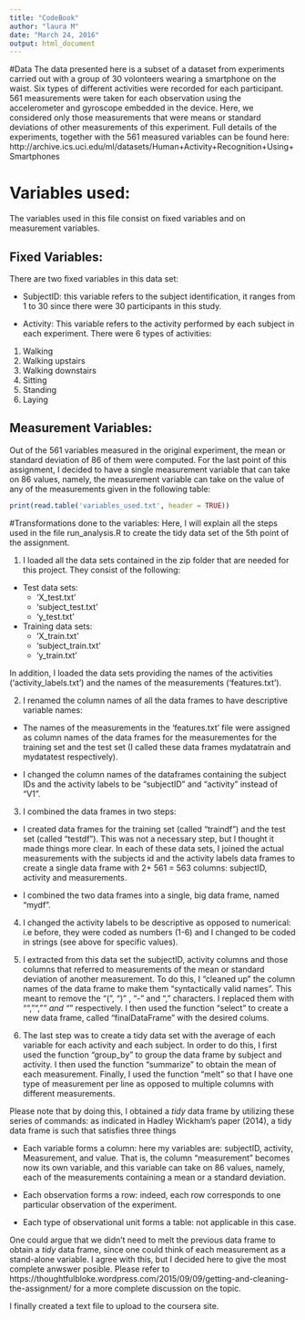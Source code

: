 ```yaml
---
title: "CodeBook"
author: "laura M"
date: "March 24, 2016"
output: html_document
---
```

#Data
The data presented here is a subset of a dataset from experiments carried out with a group of 30 volonteers wearing a smartphone on the waist. Six types of different activities were recorded for each participant. 561 measurements were taken for each observation using the accelerometer and gyroscope embedded in the device. 
Here, we considered only those measurements that were means or standard deviations of other measurements of this experiment. 
Full details of the experiments, together with the 561 measured variables can be found here:
http://archive.ics.uci.edu/ml/datasets/Human+Activity+Recognition+Using+Smartphones


# Variables used:
The variables used in this file consist on fixed variables and on measurement variables.

## Fixed Variables:
There are two fixed variables in this data set:

* SubjectID: this variable refers to the subject identification, it ranges from 1 to 30 since there were 30 participants in this study.

* Activity: This variable refers to the activity performed by each subject in each experiment. There were 6 types of activities: 
1. Walking
2. Walking upstairs
3. Walking downstairs
4. Sitting
5. Standing
6. Laying

## Measurement Variables:
Out of the 561 variables measured in the original experiment, the mean or standard deviation of 86 of them were computed. For the last point of this assignment, I decided to have a single measurement variable that can take on 86 values, namely, the measurement variable can take on the value of any of the measurements given in the following table:
```r
print(read.table('variables_used.txt', header = TRUE))
```

#Transformations done to the variables:
Here, I will explain all the steps used in the file run_analysis.R to create the tidy data set of the 5th point of the assignment.

1. I loaded all the data sets contained in the zip folder that are needed for this project. They consist of the following:

* Test data sets:
    + 'X_test.txt'
    + 'subject_test.txt'
    + 'y_test.txt'
 
* Training data sets:
    + 'X_train.txt'
    + 'subject_train.txt'
    + 'y_train.txt'

In addition, I loaded the data sets providing the names of the activities ('activity_labels.txt') and the names of the measurements ('features.txt').

2. I renamed the column names of all the data frames to have descriptive variable names:

* The names of the measurements in the 'features.txt' file were assigned as column names of the data frames for the measurementes for the training set and the test set (I called these data frames mydatatrain and mydatatest respectively).

* I changed the column names of the dataframes containing the subject IDs and the activity labels to be "subjectID" and "activity" instead of "V1".

3. I combined the data frames in two steps:
* I created data frames for the training set (called "traindf") and the test set (called "testdf"). This was not a necessary step, but I thought it made things more clear. In each of these data sets, I joined the actual measurements with the subjects id and the activity labels data frames to create a single data frame with 2+ 561 = 563 columns: subjectID, activity and measurements.

* I combined the two data frames into a single, big data frame, named "mydf".

4. I changed the activity labels to be descriptive as opposed to numerical: i.e before, they were coded as numbers (1-6) and I changed to be coded in strings (see above for specific values).

5. I extracted from this data set the subjectID, activity columns and those columns that referred to measurements of the mean or standard deviation of another measurement.
To do this, I "cleaned up" the column names of the data frame to make them "syntactically valid names". This meant to remove the "(", ")" , "-" and "," characters. I replaced them with "", "", "_" and "_" respectively. 
I then used the function "select" to create a new data frame, called "finalDataFrame" with the desired colums.

6. The last step was to create a tidy data set with the average of each variable for each activity and each subject.
In order to do this, I first used the function "group_by" to group the data frame by subject and activity. I then used the function "summarize" to obtain the mean of each measurement. Finally, I used the function "melt" so that I have one type of measurement per line as opposed to multiple columns with different measurements. 

Please note that by doing this, I obtained a *tidy* data frame by utilizing these series of commands:
as indicated in Hadley Wickham's paper (2014), a tidy data frame is such that satisfies three things

* Each variable forms a column: here my variables are: subjectID, activity, Measurement, and value. That is, the column "measurement" becomes now its own variable, and this variable can take on 86 values, namely, each of the measurements containing a mean or a standard deviation.

* Each observation forms a row: indeed, each row corresponds to one particular observation of the experiment.

* Each type of observational unit forms a table: not applicable in this case.

One could argue that we didn't need to melt the previous data frame to obtain a *tidy* data frame, since one could think of each measurement as a stand-alone variable. I agree with this, but I decided here to give the most complete anwswer posible. Please refer to https://thoughtfulbloke.wordpress.com/2015/09/09/getting-and-cleaning-the-assignment/
for a more complete discussion on the topic.

I finally created a text file to upload to the coursera site. 




